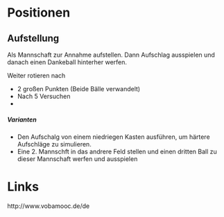 # Positionen

## Aufstellung

Als Mannschaft zur Annahme aufstellen. Dann Aufschlag ausspielen und danach einen Dankeball hinterher werfen.

Weiter rotieren nach 

* 2 großen Punkten (Beide Bälle verwandelt)
* Nach 5 Versuchen
* 

##### Varianten {-}

* Den Aufschalg von einem niedriegen Kasten ausführen, um härtere  Aufschläge zu simulieren.
* Eine 2. Mannschft in das andrere Feld stellen und einen dritten Ball zu dieser Mannschaft werfen und ausspielen



# Links

http://www.vobamooc.de/de
